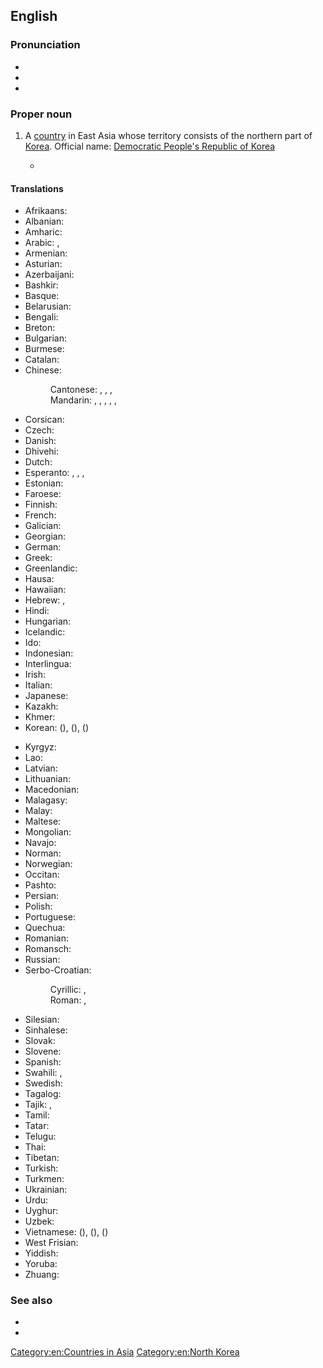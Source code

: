 ==English==
{{wikipedia}}

===Pronunciation===
* {{IPA|en|/ˌnɔː(ɹ)θ kəˈɹiːə/}}
* {{audio|en|En-us-North Korea.ogg|Audio (US)}}
* {{rhymes|en|iːə}}

===Proper noun===
{{en-proper noun|head=[[north|North]] [[Korea]]}}

# {{senseid|en|Q423}}A [[country]] in East Asia whose territory consists of the northern part of [[Korea]]. Official name: [[Democratic People's Republic of Korea]]
#* {{quote-journal|en|date=April 9, 2013|author=Andrei Lankov|title=Stay Cool. Call North Korea’s Bluff.|work=New York Times|url=http://www.nytimes.com/2013/04/10/opinion/stay-cool-call-north-koreas-bluff.html?_r=0
|passage=A closer look at North Korean history reveals what Pyongyang’s leaders really want their near-farcical belligerence to achieve — a reminder to the world that '''North Korea''' exists, and an impression abroad that its leaders are irrational and unpredictable.}}

====Translations====
{{trans-top|id=Q423|North Korea}}
* Afrikaans: {{t|af|Noord-Korea}}
* Albanian: {{t|sq|Koreja e Veriut|f}}
* Amharic: {{t|am|ስሜን ኮርያ}}
* Arabic: {{t|ar|كُورِيَا الشَّمَالِيَّة|f|tr=kōriyā š-šamāliyya}}, {{t|ar|كُورِيَا الشَّمَالِيَّة|f}}
* Armenian: {{t|hy|Հյուսիսային Կորեա}}
* Asturian: {{t+|ast|Corea del Norte|f}}
* Azerbaijani: {{t|az|Şimali Koreya}}
* Bashkir: {{t|ba|Төньяҡ Корея|sc=Cyrl}}
* Basque: {{t|eu|Ipar Korea}}
* Belarusian: {{t|be|Паўно́чная Карэ́я|f}}
* Bengali: {{t+|bn|উত্তর কোরিয়া}}
* Breton: {{t|br|Korea an Norzh}}
* Bulgarian: {{t+|bg|Се́верна Коре́я|f}}
* Burmese: {{t|my|မြောက်ကိုရီးယား|sc=Mymr}}
* Catalan: {{t+|ca|Corea del Nord|f}}
* Chinese:
*: Cantonese: {{t|yue|北韓}}, {{t|yue|北韩|tr=bak1 hon4}}, {{t+|yue|朝鮮}}, {{t|yue|朝鲜|tr=ciu4 sin1, ziu1 sin1}}
*: Mandarin: {{t+|cmn|北朝鮮|sc=Hani}}, {{t+|cmn|北朝鲜|tr=Běi Cháoxiǎn|sc=Hani}}, {{t+|cmn|朝鮮|sc=Hani}}, {{t+|cmn|朝鲜|tr=Cháoxiǎn|sc=Hani}}, {{t+|cmn|北韓|sc=Hani}}, {{t+|cmn|北韩|tr=Běihán|sc=Hani}}
* Corsican: {{t|co|Corea di u Nordu}}
* Czech: {{t+|cs|Severní Korea|f}}
* Danish: {{t+|da|Nordkorea}}
* Dhivehi: {{t|dv|އުތުރު ކޮރެއާ}}
* Dutch: {{t+|nl|Noord-Korea|n}}
* Esperanto: {{t|eo|Nord-Koreujo}}, {{t|eo|Koreujo Norda}}, {{t|eo|Koreio Norda}}, {{t|eo|Nord-Koreio}}
* Estonian: {{t+|et|Põhja-Korea}}
* Faroese: {{t|fo|Norðurkorea|n}}
* Finnish: {{t+|fi|Pohjois-Korea}}
* French: {{t+|fr|Corée du Nord|f}}
* Galician: {{t+|gl|Corea do Norte|f}}
* Georgian: {{t|ka|ჩრდილოეთი კორეა}}
* German: {{t+|de|Nordkorea|n}}
* Greek: {{t+|el|Βόρεια Κορέα|f}}
* Greenlandic: {{t|kl|Korea Avannarleq}}
* Hausa: {{t|ha|Koriya ta Arewa}}
* Hawaiian: {{t|haw|Kōlea ʻĀkau}}
* Hebrew: {{t|he|קוֹרֵיאָה הַצְּפוֹנִית|f|tr=koré'a ha-ts'fonít}}, {{t|he|צְפוֹן קוֹרֵיאָה|m|tr=ts'fón koré'a|sc=Hebr}}
* Hindi: {{t+|hi|उत्तर कोरिया}}
* Hungarian: {{t+|hu|Észak-Korea}}
* Icelandic: {{t+|is|Norður-Kórea|f}}
* Ido: {{t+|io|Nord-Korea}}
* Indonesian: {{t+|id|Korea Utara}}
* Interlingua: {{t|ia|Corea del Nord}}
* Irish: {{t|ga|Cóiré Thuaidh|f|alt=An Chóiré Thuaidh}}
* Italian: {{t+|it|Corea del Nord|f}}
* Japanese: {{t+|ja|北朝鮮|tr=きたちょうせん, Kita Chōsen}}
* Kazakh: {{t|kk|Солтүстік Корея|sc=Cyrl}}
* Khmer: {{t+|km|កូរ៉េខាងជើង}}
* Korean: {{t|ko|^북조선}} ({{t+|ko|北朝鮮|sc=Hani}}), {{t|ko|^북한}} ({{t+|ko|北韓|sc=Hani}}), {{t|ko|^조선}} ({{t+|ko|朝鮮|sc=Hani}})
{{trans-mid}}
* Kyrgyz: {{t+|ky|Түндүк Корея|sc=Cyrl}}
* Lao: {{t|lo|ເກົາຫລີເໜືອ}}
* Latvian: {{t|lv|Ziemeļkoreja|f}}
* Lithuanian: {{t+|lt|Šiaurės Korėja|f}}
* Macedonian: {{t+|mk|Северна Коре́ја|f}}
* Malagasy: {{t|mg|Korea Avaratra}}
* Malay: {{t|ms|Korea Utara}}
* Maltese: {{t|mt|Korea ta' Fuq|alt=il-Korea ta' Fuq}}
* Mongolian: {{t+|mn|Хойд Солонгос|sc=Cyrl}}
* Navajo: {{t|nv|Náhookǫsjí Binááʼádaałtsʼózí Dineʼé Bikéyah Yázhí}}
* Norman: {{t|nrf|Corée du Nord|f}}
* Norwegian: {{t+|no|Nord-Korea}}
* Occitan: {{t|oc|Corèa del Nòrd|f}}
* Pashto: {{t|ps|شمالي کوريا|tr=šimālī kōriyā}}
* Persian: {{t+|fa|کره شمالی|tr=kore-ye šemâli}}
* Polish: {{t+|pl|Korea Północna|f}}
* Portuguese: {{t+|pt|Coreia do Norte|f}}
* Quechua: {{t|qu|Chinchay Kuriya}}
* Romanian: {{t+|ro|Coreea de Nord|f}}
* Romansch: {{t|rm|Corea dal Nord|f}}
* Russian: {{t+|ru|Се́верная Коре́я|f}}
* Serbo-Croatian:
*: Cyrillic: {{t|sh|Северна Кореја|f|sc=Cyrl}}, {{t|sh|Сјеверна Кореја|f|sc=Cyrl}}
*: Roman: {{t|sh|Severna Koreja|f}}, {{t+|sh|Sjeverna Koreja|f}}
* Silesian: {{t|szl|Půłnocno Koryjo}}
* Sinhalese: {{t|si|උතුරු කොරියාව}}
* Slovak: {{t|sk|Severná Kórea|f}}
* Slovene: {{t|sl|Severna Koreja|f}}
* Spanish: {{t+|es|Corea del Norte|f}}
* Swahili: {{t|sw|Korea ya Kaskazini}}, {{t|sw|Korea Kaskazini}}
* Swedish: {{t+|sv|Nordkorea}}
* Tagalog: {{t|tl|Hilagang Korea}}
* Tajik: {{t+|tg|Кореяи Шимолӣ|sc=Cyrl}}, {{t|tg|Куриёи Шимолӣ}}
* Tamil: {{t|ta|வடகொரியா}}
* Tatar: {{t|tt|Төньяк Корея}}
* Telugu: {{t+|te|ఉత్తర కొరియా}}
* Thai: {{t+|th|เกาหลีเหนือ}}
* Tibetan: {{t|bo|བྱང་ཀོ་རི་ཡ}}
* Turkish: {{t+|tr|Kuzey Kore}}
* Turkmen: {{t|tk|Demirgazyk Koreýa}}
* Ukrainian: {{t+|uk|Півні́чна Коре́я|f}}
* Urdu: {{t|ur|شمالی کوریا|tr=šimālī koriyā}}
* Uyghur: {{t|ug|شىمالىي چاۋشيەن}}
* Uzbek: {{t+|uz|Shimoliy Koreya}}
* Vietnamese: {{t|vi|Bắc Triều Tiên}} ({{t|vi|北朝鮮|sc=Hani}}), {{t|vi|Bắc Hàn}} ({{t|vi|北韓|sc=Hani}}), {{t+|vi|Triều Tiên}} ({{t|vi|朝鮮}})
* West Frisian: {{t|fy|Noard-Koreä}}
* Yiddish: {{t|yi|צפֿון קאָרעע|tr=tsofn koree}}
* Yoruba: {{t|yo|Guusu Kọria}}
* Zhuang: {{t|za|Cauzsenh}}
{{trans-bottom}}

===See also===
* {{l|en|Appendix:Countries of the world|Countries of the world}}
* {{list:countries of Asia/en}}{{topics|en|Countries in Asia}}

[[Category:en:Countries in Asia]]
[[Category:en:North Korea]]